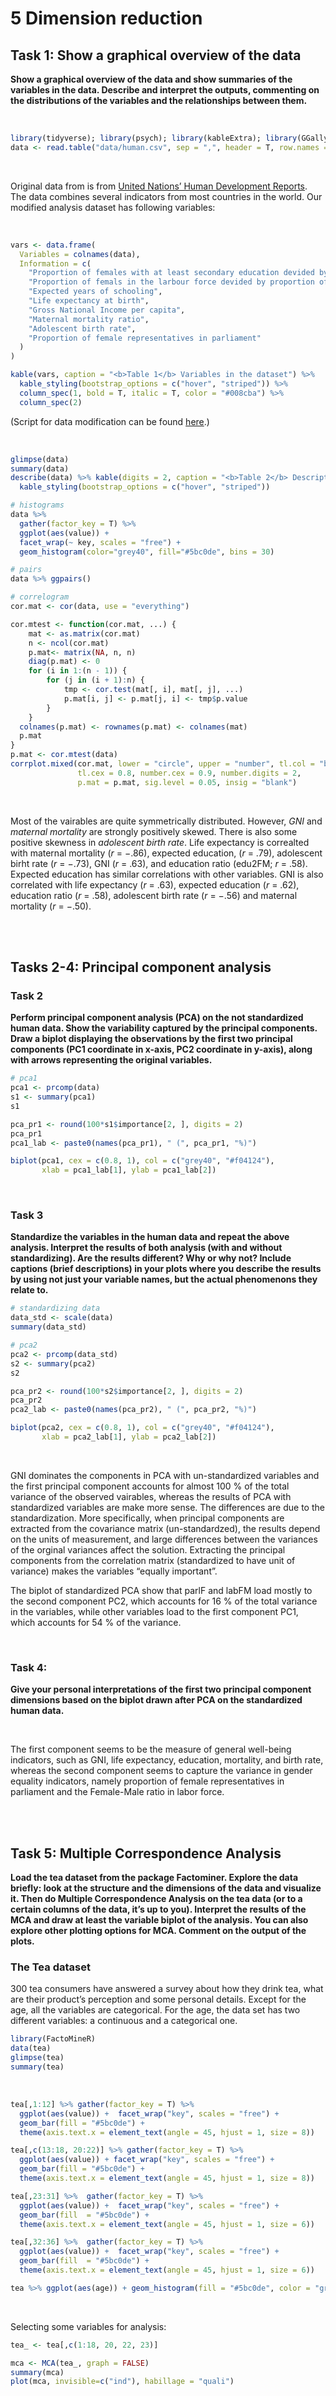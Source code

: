 # 5 Dimension reduction

## Task 1: Show a graphical overview of the data
**Show a graphical overview of the data and show summaries of the variables in the data. Describe and interpret the outputs, commenting on the distributions of the variables and the relationships between them.** 

<br/>

```r
library(tidyverse); library(psych); library(kableExtra); library(GGally); library(corrplot)
data <- read.table("data/human.csv", sep = ",", header = T, row.names = 1)
```

<br/>

Original data from is from [United Nations' Human Development Reports][un]. The data combines several indicators from most countries in the world. Our modified analysis dataset has following variables:

<br/>

```r
vars <- data.frame(
  Variables = colnames(data),
  Information = c(
    "Proportion of females with at least secondary education devided by proportion of men with at least secondary education",
    "Proportion of femals in the larbour force devided by proportion of males in the labour force",
    "Expected years of schooling",
    "Life expectancy at birth",
    "Gross National Income per capita",
    "Maternal mortality ratio",
    "Adolescent birth rate",
    "Proportion of female representatives in parliament"
  )
)

kable(vars, caption = "<b>Table 1</b> Variables in the dataset") %>%
  kable_styling(bootstrap_options = c("hover", "striped")) %>%
  column_spec(1, bold = T, italic = T, color = "#008cba") %>% 
  column_spec(2)
```

(Script for data modification can be found [here][human].)

<br/>

```r
glimpse(data)
summary(data)
describe(data) %>% kable(digits = 2, caption = "<b>Table 2</b> Descriptives") %>%
  kable_styling(bootstrap_options = c("hover", "striped"))
```

```r
# histograms
data %>%
  gather(factor_key = T) %>% 
  ggplot(aes(value)) +
  facet_wrap(~ key, scales = "free") +
  geom_histogram(color="grey40", fill="#5bc0de", bins = 30)

# pairs
data %>% ggpairs()

# correlogram
cor.mat <- cor(data, use = "everything")

cor.mtest <- function(cor.mat, ...) {
    mat <- as.matrix(cor.mat)
    n <- ncol(cor.mat)
    p.mat<- matrix(NA, n, n)
    diag(p.mat) <- 0
    for (i in 1:(n - 1)) {
        for (j in (i + 1):n) {
            tmp <- cor.test(mat[, i], mat[, j], ...)
            p.mat[i, j] <- p.mat[j, i] <- tmp$p.value
        }
    }
  colnames(p.mat) <- rownames(p.mat) <- colnames(mat)
  p.mat
}
p.mat <- cor.mtest(data)
corrplot.mixed(cor.mat, lower = "circle", upper = "number", tl.col = "black",
               tl.cex = 0.8, number.cex = 0.9, number.digits = 2,
               p.mat = p.mat, sig.level = 0.05, insig = "blank")
```

<br/>

Most of the vairables are quite symmetrically distributed. However, _GNI_ and _maternal mortality_ are strongly positively skewed. There is also some positive skewness in _adolescent birth rate_. Life expectancy is correalted with maternal mortality (*r* = −.86), expected education, (*r* = .79), adolescent birht rate (*r* = −.73), GNI (*r* = .63), and education ratio (edu2FM; *r* = .58). Expected education has similar correlations with other variables. GNI is also correlated with life expectancy (*r* = .63), expected education (*r* = .62), education ratio (*r* = .58), adolescent birth rate (*r* = −.56) and maternal mortality (*r* = −.50).


[un]: http://hdr.undp.org/en/content/human-development-index-hdi
[human]: https://github.com/jarvinenjussi/IODS-project/blob/master/data/create_human.R

<br/><br/>

## Tasks 2-4: Principal component analysis

### Task 2 

**Perform principal component analysis (PCA) on the not standardized human data. Show the variability captured by the principal components. Draw a biplot displaying the observations by the first two principal components (PC1 coordinate in x-axis, PC2 coordinate in y-axis), along with arrows representing the original variables.**

```r
# pca1
pca1 <- prcomp(data)
s1 <- summary(pca1)
s1

pca_pr1 <- round(100*s1$importance[2, ], digits = 2)
pca_pr1
pca1_lab <- paste0(names(pca_pr1), " (", pca_pr1, "%)")

biplot(pca1, cex = c(0.8, 1), col = c("grey40", "#f04124"),
       xlab = pca1_lab[1], ylab = pca1_lab[2])
```

<br/>

### Task 3

**Standardize the variables in the human data and repeat the above analysis. Interpret the results of both analysis (with and without standardizing). Are the results different? Why or why not? Include captions (brief descriptions) in your plots where you describe the results by using not just your variable names, but the actual phenomenons they relate to.**

```r
# standardizing data
data_std <- scale(data)
summary(data_std)

# pca2
pca2 <- prcomp(data_std)
s2 <- summary(pca2)
s2

pca_pr2 <- round(100*s2$importance[2, ], digits = 2)
pca_pr2
pca2_lab <- paste0(names(pca_pr2), " (", pca_pr2, "%)")

biplot(pca2, cex = c(0.8, 1), col = c("grey40", "#f04124"),
       xlab = pca2_lab[1], ylab = pca2_lab[2])
```

<br/>

GNI dominates the components in PCA with un-standardized variables and the first principal component accounts for almost 100 % of the total variance of the observed vairables, whereas the results of PCA with standardized variables are make more sense. The differences are due to the standardization. More specifically, when principal components are extracted from the covariance matrix (un-standardzed), the results depend on the units of measurement, and large differences between the variances of the orginal variances affect the solution. Extracting the principal components from the correlation matrix (standardized to have unit of variance) makes the variables "equally important".

The biplot of standardized PCA show that parlF and labFM load mostly to the second component PC2, which accounts for 16 % of the total variance in the variables, while other variables load to the first component PC1, which accounts for 54 % of the variance.

<br/>

### Task 4:

**Give your personal interpretations of the first two principal component dimensions based on the biplot drawn after PCA on the standardized human data.**

<br/>

The first component seems to be the measure of general well-being indicators, such as GNI, life expectancy, education, mortality, and birth rate, whereas the second component seems to capture the variance in gender equality indicators, namely proportion of female representatives in parliament and the Female-Male ratio in labor force.

<br/><br/>

## Task 5: Multiple Correspondence Analysis

**Load the tea dataset from the package Factominer. Explore the data briefly: look at the structure and the dimensions of the data and visualize it. Then do Multiple Correspondence Analysis on the tea data (or to a certain columns of the data, it’s up to you). Interpret the results of the MCA and draw at least the variable biplot of the analysis. You can also explore other plotting options for MCA. Comment on the output of the plots.**

### The Tea dataset

300 tea consumers have answered a survey about how they drink tea, what are their product's perception and some personal details. Except for the age, all the variables are categorical. For the age, the data set has two different variables: a continuous and a categorical one.

``` r
library(FactoMineR)
data(tea)
glimpse(tea)
summary(tea)
```

<br/>

```r
tea[,1:12] %>% gather(factor_key = T) %>%
  ggplot(aes(value)) +  facet_wrap("key", scales = "free") +
  geom_bar(fill = "#5bc0de") +
  theme(axis.text.x = element_text(angle = 45, hjust = 1, size = 8))

tea[,c(13:18, 20:22)] %>% gather(factor_key = T) %>%
  ggplot(aes(value)) + facet_wrap("key", scales = "free") +
  geom_bar(fill = "#5bc0de") +
  theme(axis.text.x = element_text(angle = 45, hjust = 1, size = 8))

tea[,23:31] %>%  gather(factor_key = T) %>%
  ggplot(aes(value)) +  facet_wrap("key", scales = "free") +
  geom_bar(fill  = "#5bc0de") + 
  theme(axis.text.x = element_text(angle = 45, hjust = 1, size = 6))

tea[,32:36] %>%  gather(factor_key = T) %>%
  ggplot(aes(value)) +  facet_wrap("key", scales = "free") +
  geom_bar(fill  = "#5bc0de") + 
  theme(axis.text.x = element_text(angle = 45, hjust = 1, size = 6))

tea %>% ggplot(aes(age)) + geom_histogram(fill = "#5bc0de", color = "grey40", bins = 30)

```

<br/>

Selecting some variables for analysis:


```r
tea_ <- tea[,c(1:18, 20, 22, 23)]
```


```r
mca <- MCA(tea_, graph = FALSE)
summary(mca)
plot(mca, invisible=c("ind"), habillage = "quali")
```